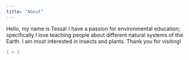 ```yaml
---
title: "About"
---
```


Hello, my name is Tessa! I have a passion for environmental education; specifically I love teaching people about different natural systems of the Earth. I am most interested in insects and plants. Thank you for visiting!

```r
1 + 1
```
